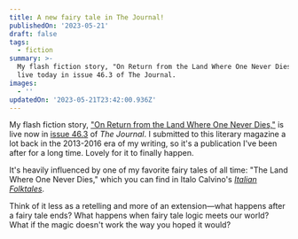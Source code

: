 ```yaml
---
title: A new fairy tale in The Journal!
publishedOn: '2023-05-21'
draft: false
tags:
  - fiction
summary: >-
  My flash fiction story, "On Return from the Land Where One Never Dies," is
  live today in issue 46.3 of The Journal.
images:
  - ''
updatedOn: '2023-05-21T23:42:00.936Z'
---
```


My flash fiction story, ["On Return from the Land Where One Never Dies,"](https://thejournalmag.org/archives/21817) is
live now in [issue 46.3](https://thejournalmag.org/archives/21971) of *The Journal*. I submitted to this literary
magazine a lot back in the 2013-2016 era of my writing, so it's a publication I've been after for a long time. Lovely
for it to finally happen.

It's heavily influenced by one of my favorite fairy tales of all time: "The Land Where One Never Dies," which you can
find in Italo Calvino's [*Italian
Folktales*](https://books.google.com/books?id=3Bwb6sTtLLEC&pg=PA77&lpg=PA77&dq=the+land+where+one+never+dies&source=bl&ots=gT3lpTAv-N&sig=ACfU3U1EHLkmdarqmzFmKQMXHonKnPeLSw&hl=en&sa=X&ved=2ahUKEwii1ui-wIT_AhXQI0QIHWoFDzQQ6AF6BAghEAM#v=onepage&q=the%20land%20where%20one%20never%20dies&f=false).

Think of it less as a retelling and more of an extension&mdash;what happens after a fairy tale ends? What happens when
fairy tale logic meets our world? What if the magic doesn't work the way you hoped it would?
